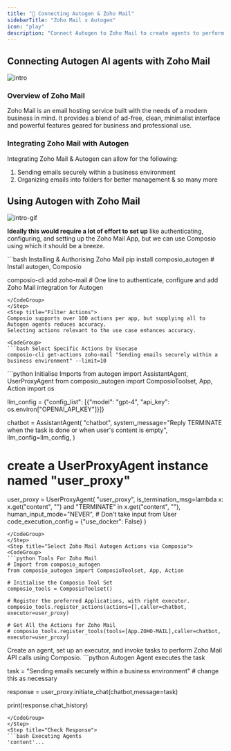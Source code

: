 ```yaml
---
title: "🚀 Connecting Autogen & Zoho Mail"
sidebarTitle: "Zoho Mail x Autogen"
icon: "play"
description: "Connect Autogen to Zoho Mail to create agents to perform tasks using natural language"
---
```


## Connecting Autogen AI agents with Zoho Mail
![intro](/media/intro.jpg)

### Overview of Zoho Mail

Zoho Mail is an email hosting service built with the needs of a modern business in mind. It provides a blend of ad-free, clean, minimalist interface and powerful features geared for business and professional use.

### Integrating Zoho Mail with Autogen

Integrating Zoho Mail & Autogen can allow for the following:

1. Sending emails securely within a business environment
2. Organizing emails into folders for better management
& so many more

## Using Autogen with Zoho Mail
![intro-gif](/media/intro.gif)
<Steps>
<Step title="Setting Up the Environment">

**Ideally this would require a lot of effort to set up** like authenticating, configuring, and setting up the Zoho Mail App, but we can use Composio using which it should be a breeze.

<CodeGroup>
```bash Installing & Authorising Zoho Mail
pip install composio_autogen # Install autogen, Composio 

composio-cli add zoho-mail # One line to authenticate, configure and add Zoho Mail integration for Autogen
```
</CodeGroup>
</Step>
<Step title="Filter Actions">
Composio supports over 100 actions per app, but supplying all to Autogen agents reduces accuracy.
Selecting actions relevant to the use case enhances accuracy.

<CodeGroup>
```bash Select Specific Actions by Usecase
composio-cli get-actions zoho-mail "Sending emails securely within a business environment" --limit=10
```
</CodeGroup>

</Step>
<Step title="Import Base Packages">

<CodeGroup>
```python Initialise Imports
from autogen import AssistantAgent, UserProxyAgent
from composio_autogen import ComposioToolset, App, Action
import os

llm_config = {"config_list": [{"model": "gpt-4", "api_key": os.environ["OPENAI_API_KEY"]}]}

chatbot = AssistantAgent(
    "chatbot",
    system_message="Reply TERMINATE when the task is done or when user's content is empty",
    llm_config=llm_config,
)

# create a UserProxyAgent instance named "user_proxy"
user_proxy = UserProxyAgent(
    "user_proxy",
    is_termination_msg=lambda x: x.get("content", "") and "TERMINATE" in x.get("content", ""),
    human_input_mode="NEVER", # Don't take input from User
    code_execution_config = {"use_docker": False}
)
```
</CodeGroup>
</Step>
<Step title="Select Zoho Mail Autogen Actions via Composio">
<CodeGroup>
```python Tools For Zoho Mail
# Import from composio_autogen
from composio_autogen import ComposioToolset, App, Action

# Initialise the Composio Tool Set
composio_tools = ComposioToolset()

# Register the preferred Applications, with right executor. 
composio_tools.register_actions(actions=[],caller=chatbot, executor=user_proxy)

# Get All the Actions for Zoho Mail
# composio_tools.register_tools(tools=[App.ZOHO-MAIL],caller=chatbot, executor=user_proxy) 
```
</CodeGroup>
</Step>
<Step title="Execute the Agent">
Create an agent, set up an executor, and invoke tasks to perform Zoho Mail API calls using Composio. 
<CodeGroup>
```python Autogen Agent executes the task

task = "Sending emails securely within a business environment" # change this as necessary

response = user_proxy.initiate_chat(chatbot,message=task)

print(response.chat_history)
```
</CodeGroup>
</Step>
<Step title="Check Response">
```bash Executing Agents
'content'...
```
</Step>
</Steps>
